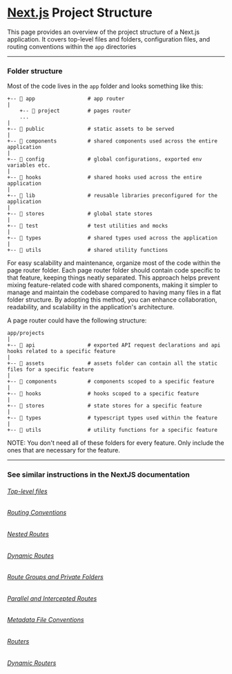 # [Next.js](https://nextjs.org/) Project Structure

This page provides an overview of the project structure of a Next.js application. It covers top-level files and folders, configuration files, and routing conventions within the `app` directories

---

### Folder structure

Most of the code lives in the `app` folder and looks something like this:

```
+-- 📂 app                 # app router
|
    +-- 📂 project         # pages router
    ...
|
+-- 📁 public              # static assets to be served
|
+-- 📁 components          # shared components used across the entire application
|
+-- 📁 config              # global configurations, exported env variables etc.
|
+-- 📁 hooks               # shared hooks used across the entire application
|
+-- 📁 lib                 # reusable libraries preconfigured for the application
|
+-- 📁 stores              # global state stores
|
+-- 📁 test                # test utilities and mocks
|
+-- 📁 types               # shared types used across the application
|
+-- 📁 utils               # shared utility functions
```

For easy scalability and maintenance, organize most of the code within the page router folder. Each page router folder should contain code specific to that feature, keeping things neatly separated. This approach helps prevent mixing feature-related code with shared components, making it simpler to manage and maintain the codebase compared to having many files in a flat folder structure. By adopting this method, you can enhance collaboration, readability, and scalability in the application's architecture.

A page router could have the following structure:

```
app/projects
|
+-- 📁 api                 # exported API request declarations and api hooks related to a specific feature
|
+-- 📁 assets              # assets folder can contain all the static files for a specific feature
|
+-- 📁 components          # components scoped to a specific feature
|
+-- 📁 hooks               # hooks scoped to a specific feature
|
+-- 📁 stores              # state stores for a specific feature
|
+-- 📁 types               # typescript types used within the feature
|
+-- 📁 utils               # utility functions for a specific feature
```

NOTE: You don't need all of these folders for every feature. Only include the ones that are necessary for the feature.

---

### See similar instructions in the NextJS documentation

###### [Top-level files](https://nextjs.org/docs/getting-started/project-structure#top-level-files)

###### [Routing Conventions](https://nextjs.org/docs/getting-started/project-structure#app-routing-conventions)

###### [Nested Routes](https://nextjs.org/docs/getting-started/project-structure#nested-routes)

###### [Dynamic Routes](https://nextjs.org/docs/getting-started/project-structure#dynamic-routes)

###### [Route Groups and Private Folders](https://nextjs.org/docs/getting-started/project-structure#route-groups-and-private-folders)

###### [Parallel and Intercepted Routes](https://nextjs.org/docs/getting-started/project-structure#parallel-and-intercepted-routes)

###### [Metadata File Conventions](https://nextjs.org/docs/getting-started/project-structure#metadata-file-conventions)

###### [Routers](https://nextjs.org/docs/getting-started/project-structure#routes)

###### [Dynamic Routers](https://nextjs.org/docs/getting-started/project-structure#dynamic-routes-1)
